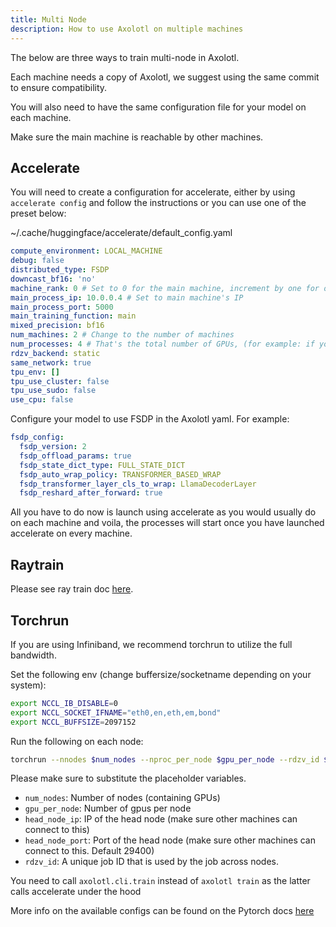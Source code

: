 ```yaml
---
title: Multi Node
description: How to use Axolotl on multiple machines
---
```


The below are three ways to train multi-node in Axolotl.

::: {.callout-important}
Each machine needs a copy of Axolotl, we suggest using the same commit to ensure compatibility.

You will also need to have the same configuration file for your model on each machine.

Make sure the main machine is reachable by other machines.
:::

## Accelerate

You will need to create a configuration for accelerate, either by using `accelerate config` and follow the instructions or you can use one of the preset below:

~/.cache/huggingface/accelerate/default_config.yaml
```yaml
compute_environment: LOCAL_MACHINE
debug: false
distributed_type: FSDP
downcast_bf16: 'no'
machine_rank: 0 # Set to 0 for the main machine, increment by one for other machines
main_process_ip: 10.0.0.4 # Set to main machine's IP
main_process_port: 5000
main_training_function: main
mixed_precision: bf16
num_machines: 2 # Change to the number of machines
num_processes: 4 # That's the total number of GPUs, (for example: if you have 2 machines with 4 GPU, put 8)
rdzv_backend: static
same_network: true
tpu_env: []
tpu_use_cluster: false
tpu_use_sudo: false
use_cpu: false
```

Configure your model to use FSDP in the Axolotl yaml. For example:
```yaml
fsdp_config:
  fsdp_version: 2
  fsdp_offload_params: true
  fsdp_state_dict_type: FULL_STATE_DICT
  fsdp_auto_wrap_policy: TRANSFORMER_BASED_WRAP
  fsdp_transformer_layer_cls_to_wrap: LlamaDecoderLayer
  fsdp_reshard_after_forward: true
```

All you have to do now is launch using accelerate as you would usually do on each machine and voila, the processes will start once you have launched accelerate on every machine.

## Raytrain

Please see ray train doc [here](ray-integration.qmd).

## Torchrun

If you are using Infiniband, we recommend torchrun to utilize the full bandwidth.

Set the following env (change buffersize/socketname depending on your system):

```bash
export NCCL_IB_DISABLE=0
export NCCL_SOCKET_IFNAME="eth0,en,eth,em,bond"
export NCCL_BUFFSIZE=2097152
```

Run the following on each node:

```bash
torchrun --nnodes $num_nodes --nproc_per_node $gpu_per_node --rdzv_id $rdzv_id --rdzv_backend c10d --rdzv_endpoint "$head_node_ip:$head_node_port" -m axolotl.cli.train config.yaml
```

Please make sure to substitute the placeholder variables.

- `num_nodes`: Number of nodes (containing GPUs)
- `gpu_per_node`: Number of gpus per node
- `head_node_ip`: IP of the head node (make sure other machines can connect to this)
- `head_node_port`: Port of the head node (make sure other machines can connect to this. Default 29400)
- `rdzv_id`: A unique job ID that is used by the job across nodes.

::: {.callout-note}
You need to call `axolotl.cli.train` instead of `axolotl train` as the latter calls accelerate under the hood
:::

More info on the available configs can be found on the Pytorch docs [here](https://pytorch.org/docs/stable/elastic/run.html)
